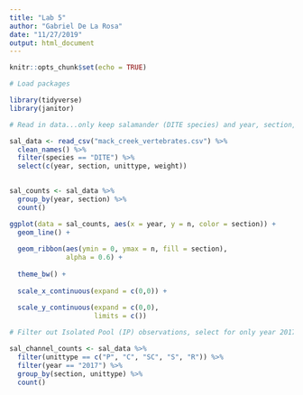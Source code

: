 ```yaml
---
title: "Lab 5"
author: "Gabriel De La Rosa"
date: "11/27/2019"
output: html_document
---
```


```r
knitr::opts_chunk$set(echo = TRUE)
```


```r
# Load packages

library(tidyverse)
library(janitor)
```

```r
# Read in data...only keep salamander (DITE species) and year, section, unittype(where in the channel salamanders are found) and weight columns.

sal_data <- read_csv("mack_creek_vertebrates.csv") %>%
  clean_names() %>% 
  filter(species == "DITE") %>% 
  select(c(year, section, unittype, weight))
  
```

```r
sal_counts <- sal_data %>%
  group_by(year, section) %>% 
  count()

ggplot(data = sal_counts, aes(x = year, y = n, color = section)) +
  geom_line() +
  
  geom_ribbon(aes(ymin = 0, ymax = n, fill = section),
              alpha = 0.6) +
  
  theme_bw() +
  
  scale_x_continuous(expand = c(0,0)) +
  
  scale_y_continuous(expand = c(0,0), 
                     limits = c())

```


```r
# Filter out Isolated Pool (IP) observations, select for only year 2017, count data

sal_channel_counts <- sal_data %>% 
  filter(unittype == c("P", "C", "SC", "S", "R")) %>% 
  filter(year == "2017") %>%
  group_by(section, unittype) %>% 
  count()



```

